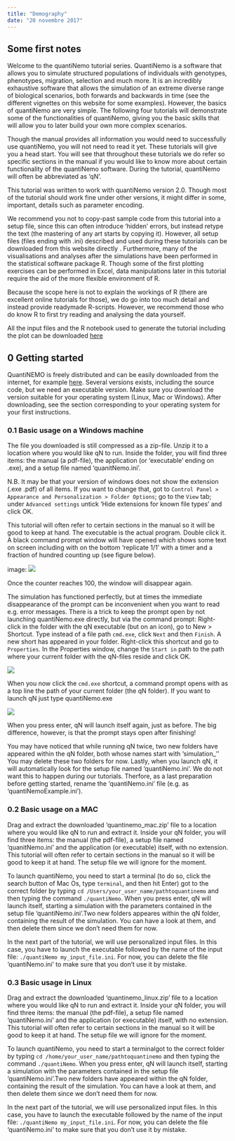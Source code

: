 ```yaml
---
title: "Demography"
date: "20 novembre 2017"
--- 
```


        
## Some first notes    
Welcome to the quantiNemo tutorial series. QuantiNemo is a software that allows you to simulate structured populations of individuals with genotypes, phenotypes, migration, selection and much more. It is an incredibly exhaustive software that allows the simulation of an extreme diverse range of biological scenarios, both forwards and backwards in time (see the different vignettes on this website for some examples). However, the basics of quantiNemo are very simple. The following four tutorials will demonstrate some of the functionalities of quantiNemo, giving you the basic skills that will allow you to later build your own more complex scenarios.    

Though the manual provides all information you would need to successfully use quantiNemo, you will not need to read it yet. These tutorials will give you a head start. You will see that throughout these tutorials we do refer so specific sections in the manual if you would like to know more about certain functionality of the quantiNemo software. During the tutorial, quantiNemo will often be abbreviated as 'qN'. 

This tutorial was written to work with quantiNemo version 2.0. Though most of the tutorial should work fine under other versions, it might differ in some, important, details such as parameter encoding.   

We recommend you not to copy-past sample code from this tutorial into a setup file, since this can often introduce 'hidden' errors, but instead retype the text (the mastering of any art starts by copying it). However, all setup files (files ending with .ini) described and used during these tutorials can be downloaded from this website directly <INSERT LINK>. Furthermore, many of the visualisations and analyses after the simulations have been performed in the statistical software package R. Though some of the first plotting exercises can be performed in Excel, data manipulations later in this tutorial require the aid of the more flexible environment of R.   

Because the scope here is not to explain the workings of R (there are excellent online tutorials for those), we do go into too much detail and instead provide readymade R-scripts. However, we recommend those who do know R to first try reading and analysing the data yourself.

All the input files and the R notebook used to generate the tutorial including the plot can be downloaded [here](files/inputfile.zip)

## 0 Getting started
QuantiNEMO is freely distributed and can be easily downloaded from the internet, for example [here](index.html#download). Several versions exists, including the source code, but we need an executable version. Make sure you download the version suitable for your operating system (Linux, Mac or Windows). After downloading, see the section corresponding to your operating system for your first instructions.

### 0.1  Basic usage on a Windows machine
The file you downloaded is still compressed as a zip-file. Unzip it to a location where you would like qN to run. Inside the folder, you will find three items: the manual (a pdf-file), the application (or 'executable' ending on .exe), and a setup file named 'quanitNemo.ini'.  

N.B. It may be that your version of windows does not show the extension (.exe .pdf) of all items. If you want to change that, got to `Control Panel > Appearance and Personalization > Folder Options`; go to the `View` tab; under `Advanced settings` untick 'Hide extensions for known file types' and click OK.    

This tutorial will often refer to certain sections in the manual so it will be good to keep at hand. The executable is the actual program. Double click it. A black command prompt window will have opened which shows some text on screen including with on the bottom 'replicate 1/1' with a timer and a fraction of hundred counting up (see figure below).   

 image: ![](images/windows_terminal.png)   
 
Once the counter reaches 100, the window will disappear again.   

The simulation has functioned perfectly, but at times the immediate disappearance of the prompt can be inconvenient when you want to read e.g. error messages. There is a trick to keep the prompt open by not launching quantiNemo.exe directly, but via the command prompt: Right-click in the folder with the qN executable (but on an icon), go to New > Shortcut. Type instead of a file path `cmd.exe`, click `Next` and then `Finish`. A new short has appeared in your folder. Right-click this shortcut and go to `Properties`. In the Properties window, change the `Start in` path to the path where your current folder with the qN-files reside and click OK.    

  ![](images/windows_properties.png)    
  
When you now click the `cmd.exe` shortcut, a command prompt opens with as a top line the path of your current folder (the qN folder). If you want to launch qN just type quantiNemo.exe   

   ![](images/windows_terminal2.png) 
 
When you press enter, qN will launch itself again, just as before. The big difference, however, is that the prompt stays open after finishing!    

You may have noticed that while running qN twice, two new folders have appeared within the qN folder, both whose names start with 'simulation_'' You may delete these two folders for now.
Lastly, when you launch qN, it will automatically look for the setup file named 'quantiNemo.ini'. We do not want this to happen during our tutorials. Therfore, as a last preparation before getting started, rename the 'quantiNemo.ini' file (e.g. as 'quantiNemoExample.ini').  

### 0.2 Basic usage on a MAC
Drag and extract the downloaded 'quantinemo_mac.zip' file to a location where you would like qN to run and extract it. Inside your qN folder, you will find three items: the manual (the pdf-file), a setup file named 'quanitNemo.ini' and the application (or executable) itself, with no extension. This tutorial will often refer to certain sections in the manual so it will be good to keep it at hand. The setup file we will ignore for the moment.    

To launch quantiNemo, you need to start a terminal (to do so, click the search button of Mac Os, type `terminal`, and then hit Enter) got to the correct folder by typing `cd /Users/your_user_name/pathtoquantinemo` and then typing the command `./quantiNemo`. When you press enter, qN will launch itself, starting a simulation with the parameters contained in the setup file 'quantiNemo.ini'.Two new folders appeares within the qN folder, containing the result of the simulation. You can have a look at them, and then delete them since we don't need them for now. 

In the next part of the tutorial, we will use personalized input files. In this case, you have to launch the executable followed by the name of the input file: `./quantiNemo my_input_file.ini`. For now, you can delete the file 'quantiNemo.ini' to make sure that you don't use it by mistake. 


### 0.3 Basic usage in Linux
Drag and extract the downloaded 'quantinemo_linux.zip' file to a location where you would like qN to run and extract it. Inside your qN folder, you will find three items: the manual (the pdf-file), a setup file named 'quantiNemo.ini' and the application (or executable) itself, with no extension. This tutorial will often refer to certain sections in the manual so it will be good to keep it at hand. The setup file we will ignore for the moment.    

To launch quantiNemo, you need to start a terminalgot to the correct folder by typing `cd /home/your_user_name/pathtoquantinemo` and then typing the command `./quantiNemo`. When you press enter, qN will launch itself, starting a simulation with the parameters contained in the setup file 'quantiNemo.ini'.Two new folders have appeared within the qN folder, containing the result of the simulation. You can have a look at them, and then delete them since we don't need them for now. 

In the next part of the tutorial, we will use personalized input files. In this case, you have to launch the executable followed by the name of the input file: `./quantiNemo my_input_file.ini`. For now, you can delete the file 'quantiNemo.ini' to make sure that you don't use it by mistake. 

